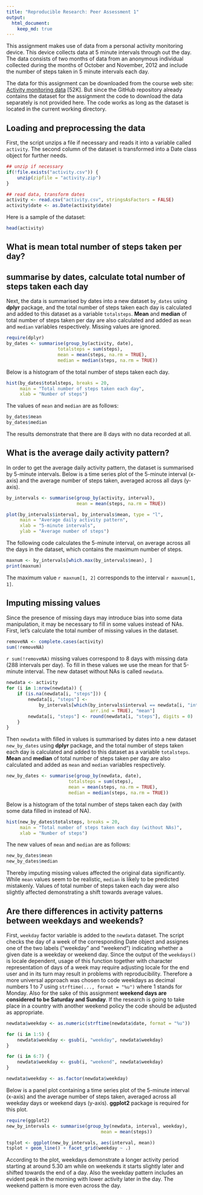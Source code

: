 ```yaml
---
title: "Reproducible Research: Peer Assessment 1"
output: 
  html_document:
    keep_md: true
---
```


This assignment makes use of data from a personal activity monitoring device. This device collects data at 5 minute intervals through out the day. The data consists of two months of data from an anonymous individual collected during the months of October and November, 2012 and include the number of steps taken in 5 minute intervals each day.

The data for this assignment can be downloaded from the course web
site: [Activity monitoring data](https://d396qusza40orc.cloudfront.net/repdata%2Fdata%2Factivity.zip) [52K]. But since the GitHub repository already contains the dataset for the assignment the code to download the data separately is not provided here. The code works as long as the dataset is located in the current working directory.

## Loading and preprocessing the data

First, the script unzips a file if necessary and reads it into a variable called `activity`. The second column of the dataset is transformed into a Date class object for further needs.

```r
## unzip if necessary
if(!file.exists("activity.csv")) {
    unzip(zipfile = "activity.zip")
}

## read data, transform dates
activity <- read.csv("activity.csv", stringsAsFactors = FALSE)
activity$date <- as.Date(activity$date)
```

Here is a sample of the dataset:

```r
head(activity)
```

## What is mean total number of steps taken per day?
## summarise by dates, calculate total number of steps taken each day

Next, the data is summarised by dates into a new dataset `by_dates` using **dplyr** package, and the total number of steps taken each day is calculated and added to this dataset as a variable `totalsteps`. **Mean** and **median** of total number of steps taken per day are also calculated and added as `mean` and `median` variables respectively. Missing values are ignored.

```r
require(dplyr)
by_dates <- summarise(group_by(activity, date), 
                   totalsteps = sum(steps), 
                   mean = mean(steps, na.rm = TRUE), 
                   median = median(steps, na.rm = TRUE))
```

Below is a histogram of the total number of steps taken each day.

```r
hist(by_dates$totalsteps, breaks = 20, 
     main = "Total number of steps taken each day",
     xlab = "Number of steps")
```

The values of `mean` and `median` are as follows:

```r
by_dates$mean
by_dates$median
```

The results demonstrate that there are 8 days with no data recorded at all.

## What is the average daily activity pattern?

In order to get the average daily activity pattern, the dataset is summarised by 5-minute intervals. Below is a time series plot of the 5-minute interval (x-axis) and the average number of steps taken, averaged across all days (y-axis).

```r
by_intervals <- summarise(group_by(activity, interval),
                          mean = mean(steps, na.rm = TRUE))

plot(by_intervals$interval, by_intervals$mean, type = "l",
     main = "Average daily activity pattern",
     xlab = "5-minute intervals", 
     ylab = "Average number of steps")
```

The following code calculates the 5-minute interval, on average across all the days in the dataset, which contains the maximum number of steps.

```r
maxnum <- by_intervals[which.max(by_intervals$mean), ]
print(maxnum)
```

The maximum value `r maxnum[1, 2]` corresponds to the interval `r maxnum[1, 1]`.

## Imputing missing values

Since the presence of missing days may introduce bias into some data manipulation, it may be necessary to fill in some values instead of NAs. First, let's calculate the total number of missing values in the dataset.

```r
removeNA <- complete.cases(activity)
sum(!removeNA)

```

`r sum(!removeNA)` missing values correspond to 8 days with missing data (288 intervals per day). To fill in these values we use the mean for that 5-minute interval. The new dataset without NAs is called `newdata`.

```r
newdata <- activity
for (i in 1:nrow(newdata)) {
    if (is.na(newdata[i, "steps"])) {
        newdata[i, "steps"] <- 
            by_intervals[which(by_intervals$interval == newdata[i, "interval"],
                               arr.ind = TRUE), "mean"]
        newdata[i, "steps"] <- round(newdata[i, "steps"], digits = 0)
    }
}
```

Then `newdata` with filled in values is summarised by dates into a new dataset `new_by_dates` using **dplyr** package, and the total number of steps taken each day is calculated and added to this dataset as a variable `totalsteps`. **Mean** and **median** of total number of steps taken per day are also calculated and added as `mean` and `median` variables respectively.

```r
new_by_dates <- summarise(group_by(newdata, date), 
                       totalsteps = sum(steps), 
                       mean = mean(steps, na.rm = TRUE), 
                       median = median(steps, na.rm = TRUE))
```

Below is a histogram of the total number of steps taken each day (with some data filled in instead of NA).

```r
hist(new_by_dates$totalsteps, breaks = 20, 
     main = "Total number of steps taken each day (without NAs)",
     xlab = "Number of steps")
```

The new values of `mean` and `median` are as follows:

```r
new_by_dates$mean
new_by_dates$median
```

Thereby imputing missing values affected the original data significantly. While `mean` values seem to be realistic, `median` is likely to be predicted  mistakenly. Values of total number of steps taken each day were also slightly affected demonstrating a shift towards average values.

## Are there differences in activity patterns between weekdays and weekends?

First, `weekday` factor variable is added to the `newdata` dataset. The script checks the day of a week of the corresponding Date object and assignes one of the two labels ("weekday" and "weekend") indicating whether a given date is a weekday or weekend day. Since the output of the `weekdays()` is locale dependent, usage of this function together with character representation of days of a week may require adjusting locale for the end user and in its turn may result in problems with reproducibility. Therefore a more universal approach was chosen to code weekdays as decimal numbers 1 to 7 using `strftime(..., format = "%u")` where 1 stands for Monday. Also for the sake of this assignment **weekend days are considered to be Saturday and Sunday**. If the research is going to take place in a country with another weekend policy the code should be adjusted as appropriate.


```r
newdata$weekday <- as.numeric(strftime(newdata$date, format = "%u"))

for (i in 1:5) {
    newdata$weekday <- gsub(i, "weekday", newdata$weekday)
}

for (i in 6:7) {
    newdata$weekday <- gsub(i, "weekend", newdata$weekday)
}

newdata$weekday <- as.factor(newdata$weekday)
```

Below is a panel plot containing a time series plot of the 5-minute interval (x-axis) and the average number of steps taken, averaged across all weekday days or weekend days (y-axis). **ggplot2** package is required for this plot.

```r
require(ggplot2)
new_by_intervals <- summarise(group_by(newdata, interval, weekday), 
                                   mean = mean(steps))

tsplot <- ggplot(new_by_intervals, aes(interval, mean))
tsplot + geom_line() + facet_grid(weekday ~ .)
```

According to the plot, weekdays demonstrate a longer activity period starting at around 5.30 am while on weekends it starts slightly later and shifted towards the end of a day. Also the weekday pattern includes an evident peak in the morning with lower activity later in the day. The weekend pattern is more even across the day.

